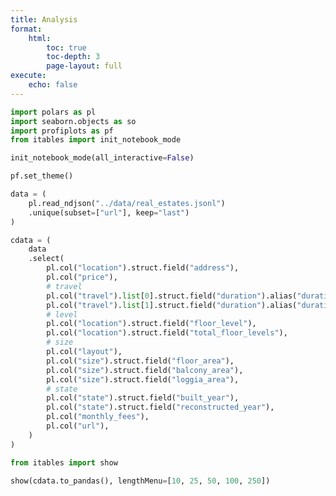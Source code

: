 ```yaml
---
title: Analysis
format:
    html:
        toc: true
        toc-depth: 3
        page-layout: full
execute:
    echo: false
---
```



```python
import polars as pl
import seaborn.objects as so
import profiplots as pf
from itables import init_notebook_mode

init_notebook_mode(all_interactive=False)

pf.set_theme()
```


```python
data = (
    pl.read_ndjson("../data/real_estates.jsonl")
    .unique(subset=["url"], keep="last")
)
```

```python
cdata = (
    data
    .select(
        pl.col("location").struct.field("address"),
        pl.col("price"),
        # travel
        pl.col("travel").list[0].struct.field("duration").alias("duration_1"),
        pl.col("travel").list[1].struct.field("duration").alias("duration_2"),
        # level
        pl.col("location").struct.field("floor_level"),
        pl.col("location").struct.field("total_floor_levels"),
        # size
        pl.col("layout"),
        pl.col("size").struct.field("floor_area"),
        pl.col("size").struct.field("balcony_area"),
        pl.col("size").struct.field("loggia_area"),
        # state
        pl.col("state").struct.field("built_year"),
        pl.col("state").struct.field("reconstructed_year"),
        pl.col("monthly_fees"),
        pl.col("url"),
    )
)
```

```python
from itables import show

show(cdata.to_pandas(), lengthMenu=[10, 25, 50, 100, 250])
```
